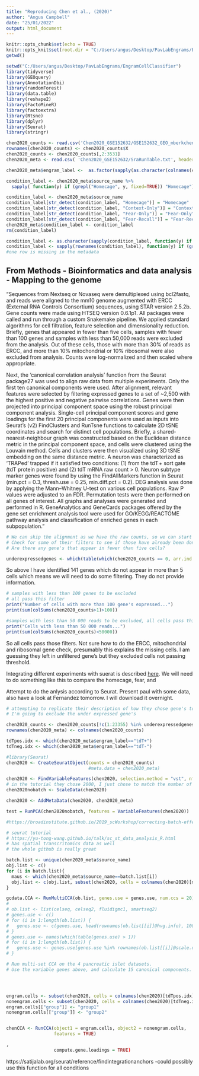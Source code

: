 ---
title: "Reproducing Chen et al., (2020)"
author: "Angus Campbell"
date: "25/01/2022"
output: html_document
---



```{r setup, include=FALSE}
knitr::opts_chunk$set(echo = TRUE)
knitr::opts_knit$set(root.dir = "C:/Users/angus/Desktop/PavLabEngrams/EngramCellClassifier")
getwd()
```



```{r include=FALSE}
setwd("C:/Users/angus/Desktop/PavLabEngrams/EngramCellClassifier")
library(tidyverse)
library(GEOquery)
library(AnnotationDbi)
library(randomForest)
library(data.table)
library(reshape2)
library(FactoMineR)
library(factoextra)
library(Rtsne)
library(dplyr)
library(Seurat)
library(stringr)
```


```{r}
chen2020_counts <- read.csv('Chen2020_GSE152632/GSE152632_GEO_mberkchen_TRAP2_counts.csv.gz', header = TRUE)
rownames(chen2020_counts) <- chen2020_counts$X
chen2020_counts <- chen2020_counts[,2:3531]
chen2020_meta <- read.csv( 'Chen2020_GSE152632/SraRunTable.txt', header = TRUE)

chen2020_meta$engram_label <-  as.factor(sapply(as.character(colnames(chen2020_counts)), function(y) if (grepl("_pos_", y, fixed=TRUE)) "tdT+" else "tdT-"))

condition_label <- chen2020_meta$source_name %>%
  sapply( function(y) if (grepl("Homecage", y, fixed=TRUE)) "Homecage")

condition_label <- chen2020_meta$source_name
condition_label[str_detect(condition_label, "Homecage")] = "Homecage"
condition_label[str_detect(condition_label, "Context-Only")] = "Context-Only"
condition_label[str_detect(condition_label, "Fear-Only")] = "Fear-Only"
condition_label[str_detect(condition_label, "Fear-Recall")] = "Fear-Recall"
chen2020_meta$condition_label <- condition_label
rm(condition_label)

condition_label <- as.character(sapply(condition_label, function(y) if (grepl("Homecage", y, fixed=TRUE)) "Homecage"))
condition_label <- sapply(rownames(condition_label), function(y) if (grepl("Context-Only", y, fixed=TRUE)) "Context-Only")
#one row is missing in the metadata
```

## From Methods - Bioinformatics and data analysis - Mapping to the genome
"Sequences from Nextseq or Novaseq were demultiplexed using bcl2fastq, and reads were aligned to the mm10 genome augmented with ERCC (External RNA Controls Consortium) sequences, using STAR version 2.5.2b. Gene counts were made using HTSEQ version 0.6.1p1. All packages were called and run through a custom Snakemake pipeline. We applied standard algorithms for cell filtration, feature selection and dimensionality reduction. Briefly, genes that appeared in fewer than five cells, samples with fewer than 100 genes and samples with less than 50,000 reads were excluded from the analysis. Out of these cells, those with more than 30% of reads as ERCC, and more than 10% mitochondrial or 10% ribosomal were also excluded from analysis. Counts were log-normalized and then scaled where appropriate.

Next, the ‘canonical correlation analysis’ function from the Seurat package27 was used to align raw data from multiple experiments. Only the first ten canonical components were used. After alignment, relevant features were selected by filtering expressed genes to a set of ~2,500 with the highest positive and negative pairwise correlations. Genes were then projected into principal component space using the robust principal component analysis. Single-cell principal component scores and gene loadings for the first 20 principal components were used as inputs into Seurat’s (v2) FindClusters and RunTsne functions to calculate 2D tSNE coordinates and search for distinct cell populations. Briefly, a shared-nearest-neighbour graph was constructed based on the Euclidean distance metric in the principal component space, and cells were clustered using the Louvain method. Cells and clusters were then visualized using 3D tSNE embedding on the same distance metric. A neuron was characterized as ‘TRAPed’ trapped if it satisfied two conditions: (1) from the tdT + sort gate (tdT protein positive) and (2) tdT mRNA raw count > 0. Neuron subtype marker genes were found by using the FindAllMarkers function in Seurat (min.pct = 0.3, thresh.use = 0.25, min.diff.pct = 0.2). DEG analysis was done by applying the Mann–Whitney U-test on various cell populations. Raw P values were adjusted to an FDR. Permutation tests were then performed on all genes of interest. All graphs and analyses were generated and performed in R. GeneAnalytics and GeneCards packages offered by the gene set enrichment analysis tool were used for GO/KEGG/REACTOME pathway analysis and classification of enriched genes in each subpopulation."


```{r}
# We can skip the alignment as we have the raw counts, so we can start at
# Check for some of their filters to see if those have already been done
# Are there any gene's that appear in fewer than five cells?

underexpressedgenes <- which(table(which(chen2020_counts == 0, arr.ind = TRUE)[,1])>(3530-5))
```
So above I have identified 141 genes which do not appear in more than 5 cells which means we will need to do some filtering.
They do not provide information.

```{r}
# samples with less than 100 genes to be excluded
# all pass this filter
print("Number of cells with more than 100 gene's expressed...")
print(sum(colSums(chen2020_counts>1)>100))

#samples with less than 50 000 reads to be excluded, all cells pass this threshold
print("Cells with less than 50 000 reads...")
print(sum(colSums(chen2020_counts)<50000))
```
So all cells pass those filters.  Not sure how to do the ERCC, mitochondrial and ribosomal gene check, presumably this explains the missing cells.
I am guessing they left in unfiltered gene's but they excluded cells not passing threshold.  

Integrating different experiments with suerat is described [here](https://satijalab.org/seurat/articles/integration_introduction.html).  We will need to do something like this to compare the homecage, fear, and 

Attempt to do the anlysis according to Seurat.  Present paul with some data, also have a look at Fernandez tomorrow.  I will download it overnight.
```{r}
# attempting to replicate their description of how they chose gene's to include
# I'm going to exclude the under expressed gene's

chen2020_counts <- chen2020_counts[!c(1:23355) %in% underexpressedgenes,]
rownames(chen2020_meta) <- colnames(chen2020_counts)

tdTpos.idx <- which(chen2020_meta$engram_label=="tdT+")
tdTneg.idx <- which(chen2020_meta$engram_label=="tdT-")

#library(Seurat)
chen2020 <- CreateSeuratObject(counts = chen2020_counts)
                               #meta.data = chen2020_meta)

chen2020 <- FindVariableFeatures(chen2020, selection.method = "vst", nfeatures = 3530) #no idea how I chose 3530, 
# in the tutorial they chose 2000, I just chose to match the number of cells we had
chen2020nobatch <- ScaleData(chen2020)

chen2020 <- AddMetaData(chen2020, chen2020_meta)

test = RunPCA(chen2020nobatch, features = VariableFeatures(chen2020))

#https://broadinstitute.github.io/2019_scWorkshop/correcting-batch-effects.html

# seurat tutorial
# https://yu-tong-wang.github.io/talk/sc_st_data_analysis_R.html
# has spatial transcritomics data as well 
# the whole github is really great

batch.list <- unique(chen2020_meta$source_name)
obj.list <- c()
for (i in batch.list){
  maus <- which(chen2020_meta$source_name==batch.list[i])
  obj.list <- c(obj.list, subset(chen2020, cells = colnames(chen2020)[maus]))
}

gcdata.CCA <- RunMultiCCA(ob.list, genes.use = genes.use, num.ccs = 20) #
# 
# ob.list <- list(celseq, celseq2, fluidigmc1, smartseq2)
# genes.use <- c()
# for (i in 1:length(ob.list)) {
#   genes.use <- c(genes.use, head(rownames(ob.list[[i]]@hvg.info), 1000))
# }
# genes.use <- names(which(table(genes.use) > 1))
# for (i in 1:length(ob.list)) {
#   genes.use <- genes.use[genes.use %in% rownames(ob.list[[i]]@scale.data)]
# }

# Run multi-set CCA on the 4 pancreatic islet datasets. 
# Use the variable genes above, and calculate 15 canonical components.




engram.cells <- subset(chen2020, cells = colnames(chen2020)[tdTpos.idx])
nonengram.cells <- subset(chen2020, cells = colnames(chen2020)[tdTneg.idx])
engram.cells[["group"]] <- "group1"
nonengram.cells[["group"]] <- "group2"


chenCCA <- RunCCA(object1 = engram.cells, object2 = nonengram.cells,
                  features = TRUE)

,
                  compute.gene.loadings = TRUE)

```
https://satijalab.org/seurat/reference/findintegrationanchors
-could possibly use this function for all conditions
